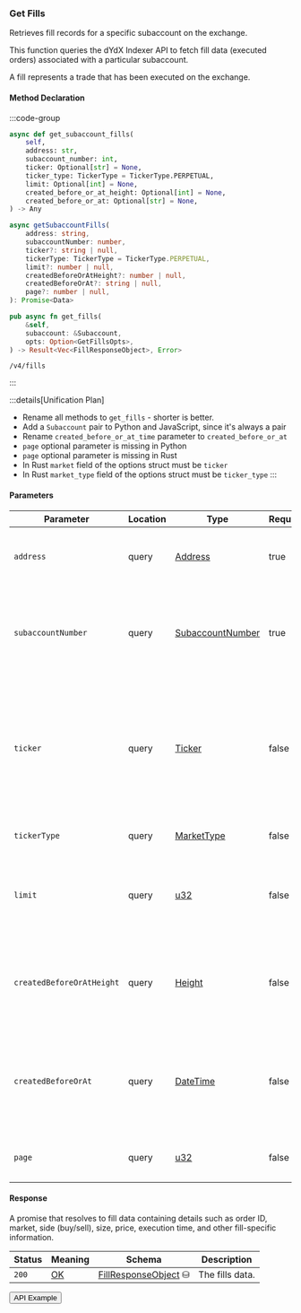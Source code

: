 
### Get Fills

Retrieves fill records for a specific subaccount on the exchange.

This function queries the dYdX Indexer API to fetch fill data (executed orders)
associated with a particular subaccount.

A fill represents a trade that has been executed on the exchange.

#### Method Declaration

:::code-group

```python [Python]
async def get_subaccount_fills(
    self,
    address: str,
    subaccount_number: int,
    ticker: Optional[str] = None,
    ticker_type: TickerType = TickerType.PERPETUAL,
    limit: Optional[int] = None,
    created_before_or_at_height: Optional[int] = None,
    created_before_or_at: Optional[str] = None,
) -> Any
```

```typescript [TypeScript]
async getSubaccountFills(
    address: string,
    subaccountNumber: number,
    ticker?: string | null,
    tickerType: TickerType = TickerType.PERPETUAL,
    limit?: number | null,
    createdBeforeOrAtHeight?: number | null,
    createdBeforeOrAt?: string | null,
    page?: number | null,
): Promise<Data>
```

```rust [Rust]
pub async fn get_fills(
    &self,
    subaccount: &Subaccount,
    opts: Option<GetFillsOpts>,
) -> Result<Vec<FillResponseObject>, Error>
```

```url [API]
/v4/fills
```

:::

:::details[Unification Plan]
- Rename all methods to `get_fills` - shorter is better.
- Add a `Subaccount` pair to Python and JavaScript, since it's always a pair
- Rename `created_before_or_at_time` parameter to `created_before_or_at`
- `page` optional parameter is missing in Python
- `page` optional parameter is missing in Rust
- In Rust `market` field of the options struct must be `ticker`
- In Rust `market_type` field of the options struct must be `ticker_type`
:::

#### Parameters

| Parameter                     | Location | Type               | Required   | Description                                                                                                      |
| ----------------------------- | -------- | ------------------ | ---------- | ---------------------------------------------------------------------------------------------------------------- |
| `address`                     | query    | [Address]          | true       | The wallet address that owns the account.                                                                        |
| `subaccountNumber`            | query    | [SubaccountNumber] | true       | The identifier for the specific subaccount within the wallet address.                                            |
| `ticker`                      | query    | [Ticker]           | false      | The market symbol to filter fills by (e.g., "BTC-USD"). If not provided, fills for all markets will be returned. |
| `tickerType`                  | query    | [MarketType]       | false      | The type of market to filter by.                                                                                 |
| `limit`                       | query    | [u32]              | false      | Maximum number of asset positions to return in the response.                                                     |
| `createdBeforeOrAtHeight`     | query    | [Height]           | false      | Restricts results to positions created at or before a specific blockchain height.                                |
| `createdBeforeOrAt`           | query    | [DateTime]         | false      | Restricts results to positions created at or before a specific timestamp (ISO 8601 format).                      |
| `page`                        | query    | [u32]              | false      | The page number for paginated results.                                                                           |

#### Response

A promise that resolves to fill data containing details such as order ID, market, side (buy/sell), size, price, execution time, and other fill-specific information.

| Status   | Meaning     | Schema                 | Description     |
| -------- | ----------- | ---------------------- | --------------- |
| `200`    | [OK]        | [FillResponseObject] ⛁ | The fills data. |

<Button href="https://indexer.v4testnet.dydx.exchange/v4/fills?address=dydx14zzueazeh0hj67cghhf9jypslcf9sh2n5k6art&subaccountNumber=0">API Example</Button>

[Address]: /types/address
[SubaccountNumber]: /types/subaccount_number
[OK]: https://datatracker.ietf.org/doc/html/rfc7231#section-6.3.1
[Ticker]: /types/ticker
[MarketType]: /types/market_type
[u32]: /types/u32
[Height]: /types/height
[DateTime]: /types/date_time
[FillResponseObject]: /types/fill_response_object
